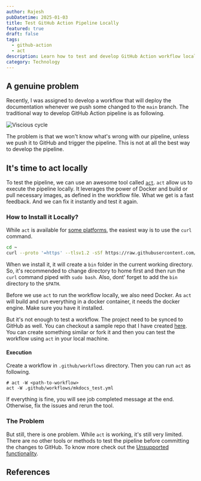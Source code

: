 ```yaml
---
author: Rajesh
pubDatetime: 2025-01-03
title: Test GitHub Action Pipeline Locally
featured: true
draft: false
tags:
  - github-action
  - act
description: Learn how to test and develop GitHub Action workflow locally using `act`.
category: Technology
---
```


## A genuine problem

Recently, I was assigned to develop a workflow that will deploy the documentation whenever we push some changed to the `main` branch. The traditional way to develop GitHub Action pipeline is as following.

<div class="flex justify-center">
    <Image src={Cycle} alt="Viscious cycle" class="w-1/2" />
</div>

The problem is that we won't know what's wrong with our pipeline, unless we push it to GitHub and trigger the pipeline. This is not at all the best way to develop the pipeline.

## It's time to act locally

To test the pipeline, we can use an awesome tool called [`act`](https://github.com/nektos/act). `act` allow us to execute the pipeline locally. It leverages the power of Docker and build or pull necessary images, as defined in the workflow file. What we get is a fast feedback. And we can fix it instantly and test it again. 

### How to Install it Locally?

While `act` is available for [some platforms](https://nektosact.com/installation/index.html), the easiest way is to use the `curl` command.

```bash
cd ~
curl --proto '=https' --tlsv1.2 -sSf https://raw.githubusercontent.com/nektos/act/master/install.sh | sudo bash
```

When we install it, it will create a `bin` folder in the current working directory. So, it's recommended to change directory to home first and then run the `curl` command piped with `sudo bash`. Also, dont' forget to add the `bin` directory to the `$PATH`. 

Before we use `act` to run the workflow locally, we also need Docker. As `act` will build and run everything in a docker container, it needs the docker engine. Make sure you have it installed.

But it's not enough to test a workflow. The project need to be synced to GitHub as well. You can checkout a sample repo that I have created [here](https://github.com/HYP3R00T/act_with_mkdocs). You can create something similar or fork it and then you can test the workflow using `act` in your local machine.

#### Execution

Create a workflow in `.github/workflows` directory. Then you can run `act` as following.

```shell
# act -W <path-to-workflow>
act -W .github/workflows/mkdocs_test.yml
```
If everything is fine, you will see job completed message at the end. Otherwise, fix the issues and rerun the tool. 

### The Problem

But still, there is one problem. While `act` is working, it's still very limited. There are no other tools or methods to test the pipeline before committing the changes to GitHub. To know more check out the [Unsupported functionality](https://nektosact.com/not_supported.html).

## References

<Card url="https://github.com/HYP3R00T/act_with_mkdocs" />
<Card url="https://nektosact.com/" />
<Card url="https://github.com/nektos/act" />
<Card url="https://www.docker.com/" />